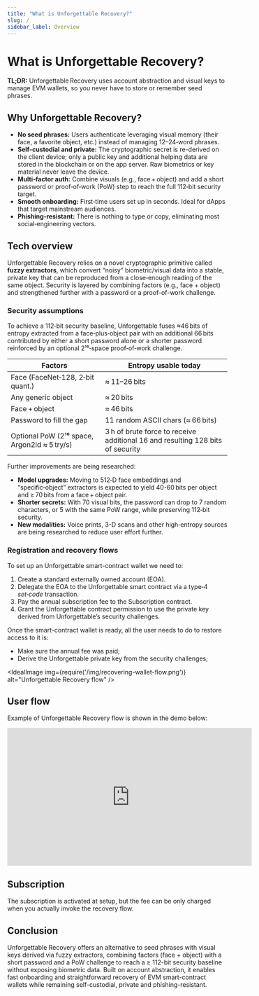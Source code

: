 ```yaml
---
title: "What is Unforgettable Recovery?"
slug: /
sidebar_label: Overview
---
```



# What is Unforgettable Recovery?

**TL;DR:** Unforgettable Recovery uses account abstraction and visual keys to manage EVM wallets, so you never have to store or remember seed phrases.

## Why Unforgettable Recovery?

- **No seed phrases:** Users authenticate leveraging visual memory (their face, a favorite object, etc.) instead of managing 12–24‑word phrases.
- **Self-custodial and private:** The cryptographic secret is re-derived on the client device; only a public key and additional helping data are stored in the blockchain or on the app server. Raw biometrics or key material never leave the device.
- **Multi‑factor auth:** Combine visuals (e.g., face + object) and add a short password or proof‑of‑work (PoW) step to reach the full 112‑bit security target.
- **Smooth onboarding:** First‑time users set up in seconds. Ideal for dApps that target mainstream audiences.
- **Phishing‑resistant:** There is nothing to type or copy, eliminating most social‑engineering vectors.

## Tech overview

Unforgettable Recovery relies on a novel cryptographic primitive called **fuzzy extractors**, which convert “noisy” biometric/visual data into a stable, private key that can be reproduced from a close‑enough reading of the same object. Security is layered by combining factors (e.g., face + object) and strengthened further with a password or a proof-of-work challenge.

### Security assumptions

To achieve a 112‑bit security baseline, Unforgettable fuses ≈46 bits of entropy extracted from a face‑plus‑object pair with an additional 66 bits contributed by either a short password alone or a shorter password reinforced by an optional 2¹⁶‑space proof‑of‑work challenge.

| Factors | Entropy usable today |
| --- | --- |
| Face (FaceNet‑128, 2‑bit quant.) | ≈ 11–26 bits |
| Any generic object | ≈ 20 bits |
| Face + object | ≈ 46 bits |
| Password to fill the gap | 11 random ASCII chars (≈ 66 bits) |
| Optional PoW (2¹⁶ space, Argon2id ≈ 5 try/s) | 3 h of brute force to receive additional 16 and resulting 128 bits of security |

Further improvements are being researched:

- **Model upgrades:** Moving to 512‑D face embeddings and “specific‑object” extractors is expected to yield 40-60 bits per object and ≥ 70 bits from a face + object pair.
- **Shorter secrets:** With 70 visual bits, the password can drop to 7 random characters, or 5 with the same PoW range, while preserving 112‑bit security.
- **New modalities:** Voice prints, 3-D scans and other high‑entropy sources are being researched to reduce user effort further.

### Registration and recovery flows

To set up an Unforgettable smart-contract wallet we need to:

1. Create a standard externally owned account (EOA).
2. Delegate the EOA to the Unforgettable smart contract via a type‑4 *set‑code* transaction.
3. Pay the annual subscription fee to the Subscription contract.
4. Grant the Unforgettable contract permission to use the private key derived from Unforgettable’s security challenges.

Once the smart-contract wallet is ready, all the user needs to do to restore access to it is:

- Make sure the annual fee was paid;
- Derive the Unforgettable private key from the security challenges;

<IdealImage img={require('/img/recovering-wallet-flow.png')} alt="Unforgettable Recovery flow" />

## User flow

Example of Unforgettable Recovery flow is shown in the demo below:

<iframe
  width="560"
  height="315"
  src="https://www.youtube.com/embed/uZrqQsSihZE"
  title="YouTube Short - Unforgettable Recovery Demo"
  frameborder="0"
  allow="accelerometer; autoplay; clipboard-write; encrypted-media; gyroscope; picture-in-picture; web-share"
  allowfullscreen>
</iframe>

## Subscription

The subscription is activated at setup, but the fee can be only charged when you actually invoke the recovery flow.

## Conclusion

Unforgettable Recovery offers an alternative to seed phrases with visual keys derived via fuzzy extractors, combining factors (face + object) with a short password and a PoW  challenge to reach a ≥ 112-bit security baseline without exposing biometric data. Built on account abstraction, it enables fast onboarding and straightforward recovery of EVM smart-contract wallets while remaining self-custodial, private and phishing-resistant.